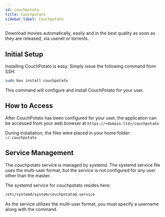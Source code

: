 ```yaml
---
id: couchpotato
title: Couchpotato
sidebar_label: Couchpotato
---
```


Download movies automatically, easily and in the best quality as soon as they are released, via usenet or torrents.


<Deprecated alternative="sonarr"/>



## Initial Setup

Installing CouchPotato is easy. Simply issue the following command from SSH:

```bash main
sudo box install couchpotato
```

This command will configure and install CouchPotato for your user.

## How to Access

After CouchPotato has been configured for your user, the application can be accessed from your web browser at `https://<domain.ltd>/couchpotato`

During installation, the files were placed in your home folder: `~/.couchpotato`

## Service Management

The couchpotato service is managed by systemd. The systemd service file uses the multi-user format, but the service is not configured for any user other than the master.

The systemd service for couchpotato resides here:

```bash
/etc/systemd/system/couchpotato@.service
```

As the service utilizes the multi-user format, you must specify a username along with the command.


<SystemdTabs service="couchpotato@<username>"/>
